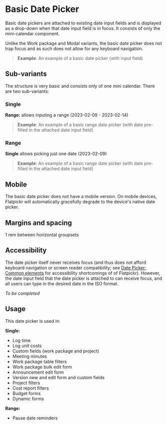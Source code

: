 <Meta title="Date Picker/Basic Date Picker" />

# Basic Date Picker 

Basic date pickers are attached to existing date input fields and is displayed as a drop-down when that date input field is in focus. It consists of only the mini-calendar component.

Unlike the Work package and Modal variants, the basic date picker does not trap focus and as such does not allow for any keyboard navigation.

> **Example**: An example of a basic date picker (with input field)

## Sub-variants

The structure is very basic and consists only of one mini calendar. There are two sub-variants:

### Single

**Range:** allows inputing a range (2023-02-09 - 2023-02-14)

> **Example**: An example of a basic range date picker (with date pre-filled in the attached date input field)

### Range

**Single** allows picking just one date (2023-02-09)

> **Example**: An example of a basic range date picker (with date pre-filled in the attached date input field)

## Mobile

The basic date picker does not have a mobile version. On mobile devices, Flatpickr will automatically gracefully degrade to the device's native date picker.

## Margins and spacing

1 rem between horizontal groupsets


## Accessibility

The date picker itself never receives focus (and thus does not afford keyboard navigation or screen reader compatibility; see [Date Picker: Common elements](#) for accessibility shortcomings of of Flatpickr). However, the date input field that the date picker is attached to can receive focus, and all users can type in the desired date in the ISO format. 

_To be completed_ 

## Usage

This date picker is used in:

**Single:**

- Log time
- Log unit costs
- Custom fields (work package and project)
- Meeting minutes
- Work package table filters
- Work package bulk edit form
- Announcement edit form
- Version new and edit form and custom fields
- Project filters
- Cost report filters
- Budget forms
- Dynamic forms

**Range:**

- Pause date reminders